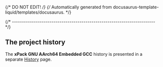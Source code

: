{/* DO NOT EDIT! */}
{/* Automatically generated from docusaurus-template-liquid/templates/docusaurus. */}

{/* ------------------------------------------------------------------------ */}

## The project history

The **xPack GNU AArch64 Embedded GCC** history is presented
in a separate [History](/docs/project/history/) page.
